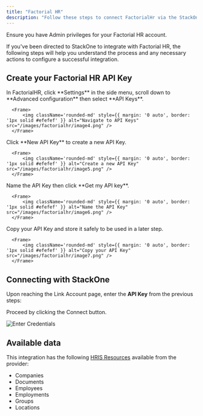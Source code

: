```yaml
---
title: "Factorial HR"
description: "Follow these steps to connect FactorialHr via the StackOne Hub successfully."
---
```



<Warning>
  Ensure you have Admin privileges for your Factorial HR account.
</Warning>

If you've been directed to StackOne to integrate with Factorial HR, the following steps will help you understand the process and any necessary actions to configure a successful integration.


## Create your Factorial HR API Key

<Steps>
  <Step title="Navigate to API Keys">
      In FactorialHR, click **Settings** in the side menu, scroll down to **Advanced configuration** then select **API Keys**.
  
      <Frame>
          <img className='rounded-md' style={{ margin: '0 auto', border: '1px solid #efefef' }} alt="Navigate to API Keys" src="/images/factorialhr/image4.png" />
      </Frame>
  </Step>
  <Step title="Create a new API Key">
      Click **New API Key** to create a new API Key.
  
      <Frame>
          <img className='rounded-md' style={{ margin: '0 auto', border: '1px solid #efefef' }} alt="Create a new API Key" src="/images/factorialhr/image5.png" />
      </Frame>
  </Step>
  <Step title="Name the API Key">
      Name the API Key then click **Get my API key**.
  
      <Frame>
          <img className='rounded-md' style={{ margin: '0 auto', border: '1px solid #efefef' }} alt="Name the API Key" src="/images/factorialhr/image6.png" />
      </Frame>
  </Step>
  <Step title="Copy your API Key">
      Copy your API Key and store it safely to be used in a later step.
  
      <Frame>
          <img className='rounded-md' style={{ margin: '0 auto', border: '1px solid #efefef' }} alt="Copy your API Key" src="/images/factorialhr/image7.png" />
      </Frame>
  </Step>
</Steps>

## Connecting with StackOne

Upon reaching the Link Account page, enter the **API Key** from the previous steps:

Proceed by clicking the Connect button.

<Frame>
    <img className='rounded-md' style={{ margin: '0 auto', border: '1px solid #efefef' }} alt="Enter Credentials" src="/images/factorialhr/image8.png" />
</Frame>

<IntegrationFooter />

## Available data

This integration has the following [HRIS Resources](https://docs.stackone.com/reference/getting-started-with-your-api) available from the provider:
<ul>
  <li>Companies</li>
  <li>Documents</li>
  <li>Employees</li>
  <li>Employments</li>
  <li>Groups</li>
  <li>Locations</li>
</ul>